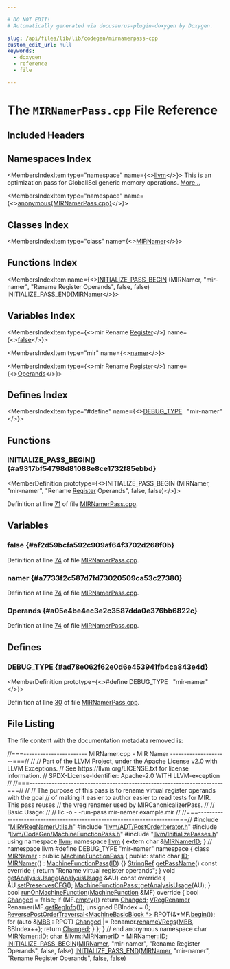 ```yaml
---

# DO NOT EDIT!
# Automatically generated via docusaurus-plugin-doxygen by Doxygen.

slug: /api/files/lib/lib/codegen/mirnamerpass-cpp
custom_edit_url: null
keywords:
  - doxygen
  - reference
  - file

---
```





# The `MIRNamerPass.cpp` File Reference

<DoxygenPage pluginConfig={pluginConfig}>



## Included Headers

<IncludesList>
<IncludesListItem
  filePath="MIRVRegNamerUtils.h"
  permalink="/docs/api/files/lib/lib/codegen/mirvregnamerutils-h"
  isLocal="true" />
<IncludesListItem
  filePath="llvm/ADT/PostOrderIterator.h"
  permalink="/docs/api/files/include/include/llvm/include/llvm/adt/postorderiterator-h"
  isLocal="true" />
<IncludesListItem
  filePath="llvm/CodeGen/MachineFunctionPass.h"
  permalink="/docs/api/files/include/include/llvm/include/llvm/codegen/machinefunctionpass-h"
  isLocal="true" />
<IncludesListItem
  filePath="llvm/InitializePasses.h"
  permalink="/docs/api/files/include/include/llvm/initializepasses-h"
  isLocal="true" />
</IncludesList>

## Namespaces Index

<MembersIndex>

<MembersIndexItem
  type="namespace"
  name={<><a href="/docs/api/namespaces/llvm">llvm</a></>}>
This is an optimization pass for GlobalISel generic memory operations. <a href="/docs/api/namespaces/llvm/#details">More...</a>
</MembersIndexItem>

<MembersIndexItem
  type="namespace"
  name={<><a href="/docs/api/namespaces/anonymous-mirnamerpass-cpp-">anonymous&#123;MIRNamerPass.cpp&#125;</a></>}>
</MembersIndexItem>

</MembersIndex>

## Classes Index

<MembersIndex>

<MembersIndexItem
  type="class"
  name={<><a href="/docs/api/classes/anonymous-namespace-mirnamerpass-cpp-/mirnamer">MIRNamer</a></>}>
</MembersIndexItem>

</MembersIndex>

## Functions Index

<MembersIndex>

<MembersIndexItem
  name={<><a href="#a9317bf54798d81088e8ce1732f85ebbd">INITIALIZE&#95;PASS&#95;BEGIN</a> (MIRNamer, &quot;mir-namer&quot;, &quot;Rename Register Operands&quot;, false, false) INITIALIZE&#95;PASS&#95;END(MIRNamer</>}>
</MembersIndexItem>

</MembersIndex>

## Variables Index

<MembersIndex>

<MembersIndexItem
  type={<>mir Rename <a href="/docs/api/classes/llvm/register">Register</a></>}
  name={<><a href="#af2d59bcfa592c909af64f3702d268f0b">false</a></>}>
</MembersIndexItem>

<MembersIndexItem
  type="mir"
  name={<><a href="#a7733f2c587d7fd73020509ca53c27380">namer</a></>}>
</MembersIndexItem>

<MembersIndexItem
  type={<>mir Rename <a href="/docs/api/classes/llvm/register">Register</a></>}
  name={<><a href="#a05e4be4ec3e2c3587dda0e376bb6822c">Operands</a></>}>
</MembersIndexItem>

</MembersIndex>

## Defines Index

<MembersIndex>

<MembersIndexItem
  type="#define"
  name={<><a href="#ad78e062f62e0d6e453941fb4ca843e4d">DEBUG&#95;TYPE</a>&nbsp;&nbsp;&nbsp;&quot;mir-namer&quot;</>}>
</MembersIndexItem>

</MembersIndex>


<SectionDefinition>

## Functions

### INITIALIZE&#95;PASS&#95;BEGIN() {#a9317bf54798d81088e8ce1732f85ebbd}

<MemberDefinition
  prototype={<>INITIALIZE&#95;PASS&#95;BEGIN (MIRNamer, &quot;mir-namer&quot;, &quot;Rename <a href="/docs/api/classes/llvm/register">Register</a> Operands&quot;, false, false)</>}>

Definition at line <a href="#l00071">71</a> of file <a href="/docs/api/files/lib/lib/codegen/mirnamerpass-cpp">MIRNamerPass.cpp</a>.
</MemberDefinition>

</SectionDefinition>

<SectionDefinition>

## Variables

### false {#af2d59bcfa592c909af64f3702d268f0b}

<MemberDefinition
  prototype="mir Rename Register false">

Definition at line <a href="#l00074">74</a> of file <a href="/docs/api/files/lib/lib/codegen/mirnamerpass-cpp">MIRNamerPass.cpp</a>.
</MemberDefinition>

### namer {#a7733f2c587d7fd73020509ca53c27380}

<MemberDefinition
  prototype="mir namer">

Definition at line <a href="#l00074">74</a> of file <a href="/docs/api/files/lib/lib/codegen/mirnamerpass-cpp">MIRNamerPass.cpp</a>.
</MemberDefinition>

### Operands {#a05e4be4ec3e2c3587dda0e376bb6822c}

<MemberDefinition
  prototype="mir Rename Register Operands">

Definition at line <a href="#l00074">74</a> of file <a href="/docs/api/files/lib/lib/codegen/mirnamerpass-cpp">MIRNamerPass.cpp</a>.
</MemberDefinition>

</SectionDefinition>

<SectionDefinition>

## Defines

### DEBUG&#95;TYPE {#ad78e062f62e0d6e453941fb4ca843e4d}

<MemberDefinition
  prototype={<>#define DEBUG&#95;TYPE&nbsp;&nbsp;&nbsp;&quot;mir-namer&quot;</>}>

Definition at line <a href="#l00030">30</a> of file <a href="/docs/api/files/lib/lib/codegen/mirnamerpass-cpp">MIRNamerPass.cpp</a>.
</MemberDefinition>

</SectionDefinition>

## File Listing

The file content with the documentation metadata removed is:

<ProgramListing>

<Link id="l00001" /><CodeLine lineNumber="1"><Highlight kind="comment">//===----------------------- MIRNamer.cpp - MIR Namer ---------------------===//</Highlight><Highlight kind="normal"></Highlight></CodeLine>
<Link id="l00002" /><CodeLine lineNumber="2"><Highlight kind="normal"></Highlight><Highlight kind="comment">//</Highlight><Highlight kind="normal"></Highlight></CodeLine>
<Link id="l00003" /><CodeLine lineNumber="3"><Highlight kind="normal"></Highlight><Highlight kind="comment">// Part of the LLVM Project, under the Apache License v2.0 with LLVM Exceptions.</Highlight><Highlight kind="normal"></Highlight></CodeLine>
<Link id="l00004" /><CodeLine lineNumber="4"><Highlight kind="normal"></Highlight><Highlight kind="comment">// See https://llvm.org/LICENSE.txt for license information.</Highlight><Highlight kind="normal"></Highlight></CodeLine>
<Link id="l00005" /><CodeLine lineNumber="5"><Highlight kind="normal"></Highlight><Highlight kind="comment">// SPDX-License-Identifier: Apache-2.0 WITH LLVM-exception</Highlight><Highlight kind="normal"></Highlight></CodeLine>
<Link id="l00006" /><CodeLine lineNumber="6"><Highlight kind="normal"></Highlight><Highlight kind="comment">//</Highlight><Highlight kind="normal"></Highlight></CodeLine>
<Link id="l00007" /><CodeLine lineNumber="7"><Highlight kind="normal"></Highlight><Highlight kind="comment">//===----------------------------------------------------------------------===//</Highlight><Highlight kind="normal"></Highlight></CodeLine>
<Link id="l00008" /><CodeLine lineNumber="8"><Highlight kind="normal"></Highlight><Highlight kind="comment">//</Highlight><Highlight kind="normal"></Highlight></CodeLine>
<Link id="l00009" /><CodeLine lineNumber="9"><Highlight kind="normal"></Highlight><Highlight kind="comment">// The purpose of this pass is to rename virtual register operands with the goal</Highlight><Highlight kind="normal"></Highlight></CodeLine>
<Link id="l00010" /><CodeLine lineNumber="10"><Highlight kind="normal"></Highlight><Highlight kind="comment">// of making it easier to author easier to read tests for MIR. This pass reuses</Highlight><Highlight kind="normal"></Highlight></CodeLine>
<Link id="l00011" /><CodeLine lineNumber="11"><Highlight kind="normal"></Highlight><Highlight kind="comment">// the vreg renamer used by MIRCanonicalizerPass.</Highlight><Highlight kind="normal"></Highlight></CodeLine>
<Link id="l00012" /><CodeLine lineNumber="12"><Highlight kind="normal"></Highlight><Highlight kind="comment">//</Highlight><Highlight kind="normal"></Highlight></CodeLine>
<Link id="l00013" /><CodeLine lineNumber="13"><Highlight kind="normal"></Highlight><Highlight kind="comment">// Basic Usage:</Highlight><Highlight kind="normal"></Highlight></CodeLine>
<Link id="l00014" /><CodeLine lineNumber="14"><Highlight kind="normal"></Highlight><Highlight kind="comment">//</Highlight><Highlight kind="normal"></Highlight></CodeLine>
<Link id="l00015" /><CodeLine lineNumber="15"><Highlight kind="normal"></Highlight><Highlight kind="comment">// llc -o - -run-pass mir-namer example.mir</Highlight><Highlight kind="normal"></Highlight></CodeLine>
<Link id="l00016" /><CodeLine lineNumber="16"><Highlight kind="normal"></Highlight><Highlight kind="comment">//</Highlight><Highlight kind="normal"></Highlight></CodeLine>
<Link id="l00017" /><CodeLine lineNumber="17"><Highlight kind="normal"></Highlight><Highlight kind="comment">//===----------------------------------------------------------------------===//</Highlight><Highlight kind="normal"></Highlight></CodeLine>
<Link id="l00018" /><CodeLine lineNumber="18"><Highlight kind="normal"></Highlight></CodeLine>
<Link id="l00019" /><CodeLine lineNumber="19"><Highlight kind="normal"></Highlight><Highlight kind="preprocessor">#include &quot;<a href="/docs/api/files/lib/lib/codegen/mirvregnamerutils-h">MIRVRegNamerUtils.h</a>&quot;</Highlight><Highlight kind="normal"></Highlight></CodeLine>
<Link id="l00020" /><CodeLine lineNumber="20"><Highlight kind="normal"></Highlight><Highlight kind="preprocessor">#include &quot;<a href="/docs/api/files/include/include/llvm/include/llvm/adt/postorderiterator-h">llvm/ADT/PostOrderIterator.h</a>&quot;</Highlight><Highlight kind="normal"></Highlight></CodeLine>
<Link id="l00021" /><CodeLine lineNumber="21"><Highlight kind="normal"></Highlight><Highlight kind="preprocessor">#include &quot;<a href="/docs/api/files/include/include/llvm/include/llvm/codegen/machinefunctionpass-h">llvm/CodeGen/MachineFunctionPass.h</a>&quot;</Highlight><Highlight kind="normal"></Highlight></CodeLine>
<Link id="l00022" /><CodeLine lineNumber="22"><Highlight kind="normal"></Highlight><Highlight kind="preprocessor">#include &quot;<a href="/docs/api/files/include/include/llvm/initializepasses-h">llvm/InitializePasses.h</a>&quot;</Highlight><Highlight kind="normal"></Highlight></CodeLine>
<Link id="l00023" /><CodeLine lineNumber="23"><Highlight kind="normal"></Highlight></CodeLine>
<Link id="l00024" /><CodeLine lineNumber="24"><Highlight kind="normal"></Highlight><Highlight kind="keyword">using namespace </Highlight><Highlight kind="normal"><a href="/docs/api/namespaces/llvm">llvm</a>;</Highlight></CodeLine>
<Link id="l00025" /><CodeLine lineNumber="25"><Highlight kind="normal"></Highlight></CodeLine>
<Link id="l00026" /><CodeLine lineNumber="26"><Highlight kind="normal"></Highlight><Highlight kind="keyword">namespace </Highlight><Highlight kind="normal"><a href="/docs/api/namespaces/llvm">llvm</a> &#123;</Highlight></CodeLine>
<Link id="l00027" /><CodeLine lineNumber="27"><Highlight kind="normal"></Highlight><Highlight kind="keyword">extern</Highlight><Highlight kind="normal"> </Highlight><Highlight kind="keywordtype">char</Highlight><Highlight kind="normal"> &amp;<a href="/docs/api/namespaces/llvm/#a0ab7e921b530b9501b7e5da0485e844d">MIRNamerID</a>;</Highlight></CodeLine>
<Link id="l00028" /><CodeLine lineNumber="28"><Highlight kind="normal">&#125; </Highlight><Highlight kind="comment">// namespace llvm</Highlight><Highlight kind="normal"></Highlight></CodeLine>
<Link id="l00029" /><CodeLine lineNumber="29"><Highlight kind="normal"></Highlight></CodeLine>
<Link id="l00030" /><CodeLine lineNumber="30" lineLink="#ad78e062f62e0d6e453941fb4ca843e4d"><Highlight kind="normal"></Highlight><Highlight kind="preprocessor">#define DEBUG&#95;TYPE &quot;mir-namer&quot;</Highlight><Highlight kind="normal"></Highlight></CodeLine>
<Link id="l00031" /><CodeLine lineNumber="31"><Highlight kind="normal"></Highlight></CodeLine>
<Link id="l00032" /><CodeLine lineNumber="32" lineLink="/docs/api/namespaces/anonymous-mirnamerpass-cpp-"><Highlight kind="normal"></Highlight><Highlight kind="keyword">namespace </Highlight><Highlight kind="normal">&#123;</Highlight></CodeLine>
<Link id="l00033" /><CodeLine lineNumber="33"><Highlight kind="normal"></Highlight></CodeLine>
<Link id="l00034" /><CodeLine lineNumber="34" lineLink="/docs/api/classes/anonymous-namespace-mirnamerpass-cpp-/mirnamer"><Highlight kind="normal"></Highlight><Highlight kind="keyword">class </Highlight><Highlight kind="normal"><a href="/docs/api/classes/anonymous-namespace-mirnamerpass-cpp-/mirnamer/#ae58269e3343c2e0a0112eddde4cd4b70">MIRNamer</a> : </Highlight><Highlight kind="keyword">public</Highlight><Highlight kind="normal"> <a href="/docs/api/classes/llvm/machinefunctionpass/#a29c81d2386f4a727c6d33413807530c8">MachineFunctionPass</a> &#123;</Highlight></CodeLine>
<Link id="l00035" /><CodeLine lineNumber="35"><Highlight kind="normal"></Highlight><Highlight kind="keyword">public</Highlight><Highlight kind="normal">:</Highlight></CodeLine>
<Link id="l00036" /><CodeLine lineNumber="36" lineLink="/docs/api/classes/anonymous-namespace-mirnamerpass-cpp-/mirnamer/#a622e0c6bf5a942091d5919a727fbfdd4"><Highlight kind="normal">  </Highlight><Highlight kind="keyword">static</Highlight><Highlight kind="normal"> </Highlight><Highlight kind="keywordtype">char</Highlight><Highlight kind="normal"> <a href="/docs/api/classes/anonymous-namespace-mirnamerpass-cpp-/mirnamer/#a622e0c6bf5a942091d5919a727fbfdd4">ID</a>;</Highlight></CodeLine>
<Link id="l00037" /><CodeLine lineNumber="37" lineLink="/docs/api/classes/anonymous-namespace-mirnamerpass-cpp-/mirnamer/#ae58269e3343c2e0a0112eddde4cd4b70"><Highlight kind="normal">  <a href="/docs/api/classes/anonymous-namespace-mirnamerpass-cpp-/mirnamer/#ae58269e3343c2e0a0112eddde4cd4b70">MIRNamer</a>() : <a href="/docs/api/classes/llvm/machinefunctionpass/#a29c81d2386f4a727c6d33413807530c8">MachineFunctionPass</a>(<a href="/docs/api/classes/anonymous-namespace-mirnamerpass-cpp-/mirnamer/#a622e0c6bf5a942091d5919a727fbfdd4">ID</a>) &#123;&#125;</Highlight></CodeLine>
<Link id="l00038" /><CodeLine lineNumber="38"><Highlight kind="normal"></Highlight></CodeLine>
<Link id="l00039" /><CodeLine lineNumber="39" lineLink="/docs/api/classes/anonymous-namespace-mirnamerpass-cpp-/mirnamer/#a6828aceec030ebf2b582352029e0d544"><Highlight kind="normal">  <a href="/docs/api/classes/llvm/stringref">StringRef</a> <a href="/docs/api/classes/anonymous-namespace-mirnamerpass-cpp-/mirnamer/#a6828aceec030ebf2b582352029e0d544">getPassName</a>()</Highlight><Highlight kind="keyword"> const override </Highlight><Highlight kind="normal">&#123;</Highlight></CodeLine>
<Link id="l00040" /><CodeLine lineNumber="40"><Highlight kind="normal">    </Highlight><Highlight kind="keywordflow">return</Highlight><Highlight kind="normal"> </Highlight><Highlight kind="stringliteral">&quot;Rename virtual register operands&quot;</Highlight><Highlight kind="normal">;</Highlight></CodeLine>
<Link id="l00041" /><CodeLine lineNumber="41"><Highlight kind="normal">  &#125;</Highlight></CodeLine>
<Link id="l00042" /><CodeLine lineNumber="42"><Highlight kind="normal"></Highlight></CodeLine>
<Link id="l00043" /><CodeLine lineNumber="43" lineLink="/docs/api/classes/anonymous-namespace-mirnamerpass-cpp-/mirnamer/#af813c085322fce08dc3c64bc6fa9b7ba"><Highlight kind="normal">  </Highlight><Highlight kind="keywordtype">void</Highlight><Highlight kind="normal"> <a href="/docs/api/classes/anonymous-namespace-mirnamerpass-cpp-/mirnamer/#af813c085322fce08dc3c64bc6fa9b7ba">getAnalysisUsage</a>(<a href="/docs/api/classes/llvm/analysisusage">AnalysisUsage</a> &amp;AU)</Highlight><Highlight kind="keyword"> const override </Highlight><Highlight kind="normal">&#123;</Highlight></CodeLine>
<Link id="l00044" /><CodeLine lineNumber="44"><Highlight kind="normal">    AU.<a href="/docs/api/classes/llvm/analysisusage/#af11a6ebf7ab3c388234cb6d5378439a3">setPreservesCFG</a>();</Highlight></CodeLine>
<Link id="l00045" /><CodeLine lineNumber="45"><Highlight kind="normal">    <a href="/docs/api/classes/llvm/machinefunctionpass/#a864fd57b4304ef933b3281d0ef85a88e">MachineFunctionPass::getAnalysisUsage</a>(AU);</Highlight></CodeLine>
<Link id="l00046" /><CodeLine lineNumber="46"><Highlight kind="normal">  &#125;</Highlight></CodeLine>
<Link id="l00047" /><CodeLine lineNumber="47"><Highlight kind="normal"></Highlight></CodeLine>
<Link id="l00048" /><CodeLine lineNumber="48" lineLink="/docs/api/classes/anonymous-namespace-mirnamerpass-cpp-/mirnamer/#aa10d9a5cfb79a609801d4a4ac79e7b6d"><Highlight kind="normal">  </Highlight><Highlight kind="keywordtype">bool</Highlight><Highlight kind="normal"> <a href="/docs/api/classes/anonymous-namespace-mirnamerpass-cpp-/mirnamer/#aa10d9a5cfb79a609801d4a4ac79e7b6d">runOnMachineFunction</a>(<a href="/docs/api/classes/llvm/machinefunction">MachineFunction</a> &amp;MF)</Highlight><Highlight kind="keyword"> override </Highlight><Highlight kind="normal">&#123;</Highlight></CodeLine>
<Link id="l00049" /><CodeLine lineNumber="49"><Highlight kind="normal">    </Highlight><Highlight kind="keywordtype">bool</Highlight><Highlight kind="normal"> <a href="/docs/api/groups/arcopt/#gaa57b1a4e6a1c79233913139635169cf1">Changed</a> = </Highlight><Highlight kind="keyword">false</Highlight><Highlight kind="normal">;</Highlight></CodeLine>
<Link id="l00050" /><CodeLine lineNumber="50"><Highlight kind="normal"></Highlight></CodeLine>
<Link id="l00051" /><CodeLine lineNumber="51"><Highlight kind="normal">    </Highlight><Highlight kind="keywordflow">if</Highlight><Highlight kind="normal"> (MF.<a href="/docs/api/classes/llvm/machinefunction/#acc3c7c3ac8c5d35c59cea8e782926620">empty</a>())</Highlight></CodeLine>
<Link id="l00052" /><CodeLine lineNumber="52"><Highlight kind="normal">      </Highlight><Highlight kind="keywordflow">return</Highlight><Highlight kind="normal"> <a href="/docs/api/groups/arcopt/#gaa57b1a4e6a1c79233913139635169cf1">Changed</a>;</Highlight></CodeLine>
<Link id="l00053" /><CodeLine lineNumber="53"><Highlight kind="normal"></Highlight></CodeLine>
<Link id="l00054" /><CodeLine lineNumber="54"><Highlight kind="normal">    <a href="/docs/api/classes/llvm/vregrenamer">VRegRenamer</a> Renamer(MF.<a href="/docs/api/classes/llvm/machinefunction/#a810234b6b3d223b7c74a4253fcc5ea5e">getRegInfo</a>());</Highlight></CodeLine>
<Link id="l00055" /><CodeLine lineNumber="55"><Highlight kind="normal"></Highlight></CodeLine>
<Link id="l00056" /><CodeLine lineNumber="56"><Highlight kind="normal">    </Highlight><Highlight kind="keywordtype">unsigned</Highlight><Highlight kind="normal"> BBIndex = 0;</Highlight></CodeLine>
<Link id="l00057" /><CodeLine lineNumber="57"><Highlight kind="normal">    <a href="/docs/api/classes/llvm/reversepostordertraversal">ReversePostOrderTraversal&lt;MachineBasicBlock &#42;&gt;</a> RPOT(&amp;&#42;MF.<a href="/docs/api/classes/llvm/machinefunction/#ab0789854909cf47f640a85fa2bac29c7">begin</a>());</Highlight></CodeLine>
<Link id="l00058" /><CodeLine lineNumber="58"><Highlight kind="normal">    </Highlight><Highlight kind="keywordflow">for</Highlight><Highlight kind="normal"> (</Highlight><Highlight kind="keyword">auto</Highlight><Highlight kind="normal"> &amp;<a href="/docs/api/files/lib/lib/target/lib/target/arm/armslshardening-cpp/#a5958512eae2979bd2eb383977996a600">MBB</a> : RPOT)</Highlight></CodeLine>
<Link id="l00059" /><CodeLine lineNumber="59"><Highlight kind="normal">      <a href="/docs/api/groups/arcopt/#gaa57b1a4e6a1c79233913139635169cf1">Changed</a> |= Renamer.<a href="/docs/api/classes/llvm/vregrenamer/#ae0de3daa9030d33988e07804f9faa03a">renameVRegs</a>(<a href="/docs/api/files/lib/lib/target/lib/target/arm/armslshardening-cpp/#a5958512eae2979bd2eb383977996a600">MBB</a>, BBIndex++);</Highlight></CodeLine>
<Link id="l00060" /><CodeLine lineNumber="60"><Highlight kind="normal"></Highlight></CodeLine>
<Link id="l00061" /><CodeLine lineNumber="61"><Highlight kind="normal">    </Highlight><Highlight kind="keywordflow">return</Highlight><Highlight kind="normal"> <a href="/docs/api/groups/arcopt/#gaa57b1a4e6a1c79233913139635169cf1">Changed</a>;</Highlight></CodeLine>
<Link id="l00062" /><CodeLine lineNumber="62"><Highlight kind="normal">  &#125;</Highlight></CodeLine>
<Link id="l00063" /><CodeLine lineNumber="63"><Highlight kind="normal">&#125;;</Highlight></CodeLine>
<Link id="l00064" /><CodeLine lineNumber="64"><Highlight kind="normal"></Highlight></CodeLine>
<Link id="l00065" /><CodeLine lineNumber="65"><Highlight kind="normal">&#125; </Highlight><Highlight kind="comment">// end anonymous namespace</Highlight><Highlight kind="normal"></Highlight></CodeLine>
<Link id="l00066" /><CodeLine lineNumber="66"><Highlight kind="normal"></Highlight></CodeLine>
<Link id="l00067" /><CodeLine lineNumber="67"><Highlight kind="normal"></Highlight><Highlight kind="keywordtype">char</Highlight><Highlight kind="normal"> <a href="/docs/api/classes/anonymous-namespace-mirnamerpass-cpp-/mirnamer/#a622e0c6bf5a942091d5919a727fbfdd4">MIRNamer::ID</a>;</Highlight></CodeLine>
<Link id="l00068" /><CodeLine lineNumber="68"><Highlight kind="normal"></Highlight></CodeLine>
<Link id="l00069" /><CodeLine lineNumber="69" lineLink="/docs/api/namespaces/llvm/#a0ab7e921b530b9501b7e5da0485e844d"><Highlight kind="normal"></Highlight><Highlight kind="keywordtype">char</Highlight><Highlight kind="normal"> &amp;<a href="/docs/api/namespaces/llvm/#a0ab7e921b530b9501b7e5da0485e844d">llvm::MIRNamerID</a> = <a href="/docs/api/classes/anonymous-namespace-mirnamerpass-cpp-/mirnamer/#a622e0c6bf5a942091d5919a727fbfdd4">MIRNamer::ID</a>;</Highlight></CodeLine>
<Link id="l00070" /><CodeLine lineNumber="70"><Highlight kind="normal"></Highlight></CodeLine>
<Link id="l00071" /><CodeLine lineNumber="71" lineLink="#a9317bf54798d81088e8ce1732f85ebbd"><Highlight kind="normal"><a href="/docs/api/files/include/include/llvm/passsupport-h/#aaa970fc931c1c63037a8182e028d04b1">INITIALIZE&#95;PASS&#95;BEGIN</a>(<a href="/docs/api/classes/anonymous-namespace-mirnamerpass-cpp-/mirnamer/#ae58269e3343c2e0a0112eddde4cd4b70">MIRNamer</a>, </Highlight><Highlight kind="stringliteral">&quot;mir-namer&quot;</Highlight><Highlight kind="normal">, </Highlight><Highlight kind="stringliteral">&quot;Rename Register Operands&quot;</Highlight><Highlight kind="normal">, </Highlight><Highlight kind="keyword">false</Highlight><Highlight kind="normal">,</Highlight></CodeLine>
<Link id="l00072" /><CodeLine lineNumber="72"><Highlight kind="normal">                      </Highlight><Highlight kind="keyword">false</Highlight><Highlight kind="normal">)</Highlight></CodeLine>
<Link id="l00073" /><CodeLine lineNumber="73"><Highlight kind="normal"></Highlight></CodeLine>
<Link id="l00074" /><CodeLine lineNumber="74" lineLink="#af2d59bcfa592c909af64f3702d268f0b"><Highlight kind="normal"><a href="/docs/api/files/include/include/llvm/passsupport-h/#a74ce8276b89067e806f67c45a6d92575">INITIALIZE&#95;PASS&#95;END</a>(<a href="/docs/api/classes/anonymous-namespace-mirnamerpass-cpp-/mirnamer/#ae58269e3343c2e0a0112eddde4cd4b70">MIRNamer</a>, </Highlight><Highlight kind="stringliteral">&quot;mir-namer&quot;</Highlight><Highlight kind="normal">, </Highlight><Highlight kind="stringliteral">&quot;Rename Register Operands&quot;</Highlight><Highlight kind="normal">, <a href="/docs/api/namespaces/false">false</a>,</Highlight></CodeLine>
<Link id="l00075" /><CodeLine lineNumber="75"><Highlight kind="normal">                    <a href="/docs/api/namespaces/false">false</a>)</Highlight></CodeLine>

</ProgramListing>

</DoxygenPage>
